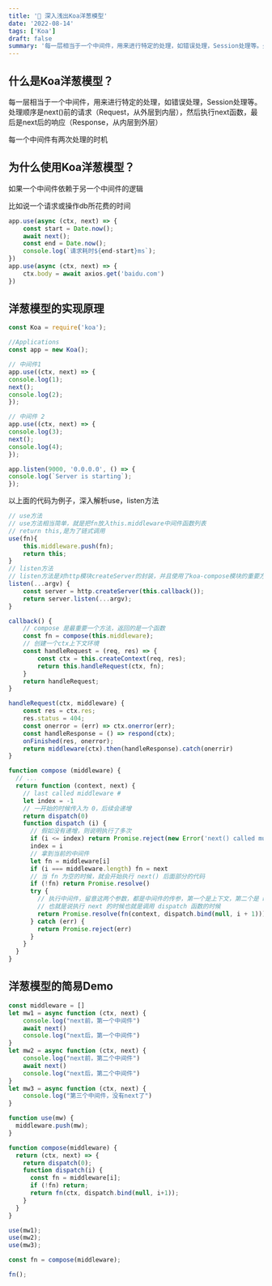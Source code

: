 ```yaml
---
title: '🤔 深入浅出Koa洋葱模型'
date: '2022-08-14'
tags: ['Koa']
draft: false
summary: '每一层相当于一个中间件，用来进行特定的处理，如错误处理，Session处理等。处理顺序是next()前的请求（Request，从外层到内层），然后执行next函数，最后是next后的响应（Response，从内层到外层)'
---
```




## 什么是Koa洋葱模型？

每一层相当于一个中间件，用来进行特定的处理，如错误处理，Session处理等。处理顺序是next()前的请求（Request，从外层到内层），然后执行next函数，最后是next后的响应（Response，从内层到外层）

每一个中间件有两次处理的时机

## 为什么使用Koa洋葱模型？

如果一个中间件依赖于另一个中间件的逻辑

比如说一个请求或操作db所花费的时间

```jsx
app.use(async (ctx, next) => {
	const start = Date.now();
	await next();
	const end = Date.now();
	console.log(`请求耗时${end-start}ms`);
})
app.use(async (ctx, next) => {
	ctx.body = await axios.get('baidu.com') 
})
```

## 洋葱模型的实现原理

```jsx
const Koa = require('koa');

//Applications
const app = new Koa();

// 中间件1
app.use((ctx, next) => {
console.log(1);
next();
console.log(2);
});

// 中间件 2
app.use((ctx, next) => {
console.log(3);
next();
console.log(4);
});

app.listen(9000, '0.0.0.0', () => {
console.log(`Server is starting`);
});
```

以上面的代码为例子，深入解析use，listen方法

```jsx
// use方法
// use方法相当简单，就是把fn放入this.middleware中间件函数列表
// return this,是为了链式调用
use(fn){
	this.middleware.push(fn);
	return this;
}
// listen方法
// listen方法是对http模块createServer的封装，并且使用了koa-compose模块的重要方法compose
listen(...argv) {
	const server = http.createServer(this.callback());
	return server.listen(...argv);
}

callback() {
	// compose 是最重要一个方法，返回的是一个函数
	const fn = compose(this.middleware);
	// 创建一个ctx上下文环境
	const handleRequest = (req, res) => {
		const ctx = this.createContext(req, res);
		return this.handleRequest(ctx, fn);
	}
	return handleRequest;
}

handleRequest(ctx, middleware) {
	const res = ctx.res;
	res.status = 404;
	const onerror = (err) => ctx.onerror(err);
	const handleResponse = () => respond(ctx);
	onFinished(res, onerror);
	return middleware(ctx).then(handleResponse).catch(onerrir)
}
```

```jsx
function compose (middleware) {
  // ...
  return function (context, next) {
    // last called middleware #
    let index = -1
    // 一开始的时候传入为 0，后续会递增
    return dispatch(0)
    function dispatch (i) {
      // 假如没有递增，则说明执行了多次
      if (i <= index) return Promise.reject(new Error('next() called multiple times'))
      index = i
      // 拿到当前的中间件
      let fn = middleware[i]
      if (i === middleware.length) fn = next
      // 当 fn 为空的时候，就会开始执行 next() 后面部分的代码
      if (!fn) return Promise.resolve()
      try {
        // 执行中间件，留意这两个参数，都是中间件的传参，第一个是上下文，第二个是 next 函数
        // 也就是说执行 next 的时候也就是调用 dispatch 函数的时候
        return Promise.resolve(fn(context, dispatch.bind(null, i + 1)));
      } catch (err) {
        return Promise.reject(err)
      }
    }
  }
}
```

## 洋葱模型的简易Demo

```jsx
const middleware = []
let mw1 = async function (ctx, next) {
    console.log("next前，第一个中间件")
    await next()
    console.log("next后，第一个中间件")
}
let mw2 = async function (ctx, next) {
    console.log("next前，第二个中间件")
    await next()
    console.log("next后，第二个中间件")
}
let mw3 = async function (ctx, next) {
    console.log("第三个中间件，没有next了")
}

function use(mw) {
  middleware.push(mw);
}

function compose(middleware) {
  return (ctx, next) => {
    return dispatch(0);
    function dispatch(i) {
      const fn = middleware[i];
      if (!fn) return;
      return fn(ctx, dispatch.bind(null, i+1));
    }
  }
}

use(mw1);
use(mw2);
use(mw3);

const fn = compose(middleware);

fn();
```